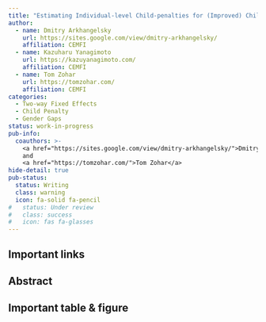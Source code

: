 ```yaml
---
title: "Estimating Individual-level Child-penalties for (Improved) Childcare Policy Evaluation"
author:
  - name: Dmitry Arkhangelsky
    url: https://sites.google.com/view/dmitry-arkhangelsky/
    affiliation: CEMFI
  - name: Kazuharu Yanagimoto
    url: https://kazuyanagimoto.com/
    affiliation: CEMFI
  - name: Tom Zohar
    url: https://tomzohar.com/
    affiliation: CEMFI
categories:
  - Two-way Fixed Effects
  - Child Penalty
  - Gender Gaps
status: work-in-progress
pub-info:
  coauthors: >-
    <a href="https://sites.google.com/view/dmitry-arkhangelsky/">Dmitry Arkhangelsky</a>
    and
    <a href="https://tomzohar.com/">Tom Zohar</a>
hide-detail: true
pub-status: 
  status: Writing
  class: warning
  icon: fa-solid fa-pencil
#   status: Under review
#   class: success
#   icon: fas fa-glasses
---
```


## Important links



## Abstract



## Important table & figure



